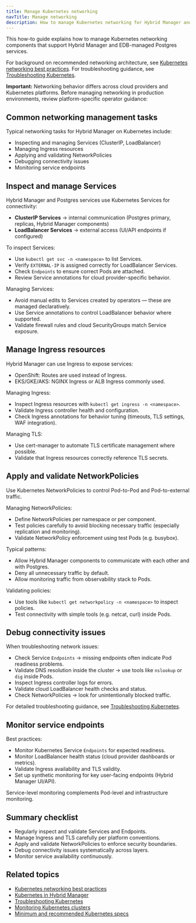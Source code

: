 ```yaml
---
title: Manage Kubernetes networking
navTitle: Manage networking
description: How to manage Kubernetes networking for Hybrid Manager and managed Postgres services.
---
```


This how-to guide explains how to manage Kubernetes networking components that support Hybrid Manager and EDB-managed Postgres services.

For background on recommended networking architecture, see [Kubernetes networking best practices](/portal/kubernetes/learn/explained/hybrid-manager/manage-kubernetes-networking).
For troubleshooting guidance, see [Troubleshooting Kubernetes](./troubleshooting-on-kubernetes).

**Important:** Networking behavior differs across cloud providers and Kubernetes platforms.
Before managing networking in production environments, review platform-specific operator guidance:


## Common networking management tasks

Typical networking tasks for Hybrid Manager on Kubernetes include:

- Inspecting and managing Services (ClusterIP, LoadBalancer)
- Managing Ingress resources
- Applying and validating NetworkPolicies
- Debugging connectivity issues
- Monitoring service endpoints

## Inspect and manage Services

Hybrid Manager and Postgres services use Kubernetes Services for connectivity:

- **ClusterIP Services** → internal communication (Postgres primary, replicas, Hybrid Manager components)
- **LoadBalancer Services** → external access (UI/API endpoints if configured)

To inspect Services:

- Use `kubectl get svc -n <namespace>` to list Services.
- Verify `EXTERNAL-IP` is assigned correctly for LoadBalancer Services.
- Check `Endpoints` to ensure correct Pods are attached.
- Review Service annotations for cloud provider-specific behavior.

Managing Services:

- Avoid manual edits to Services created by operators — these are managed declaratively.
- Use Service annotations to control LoadBalancer behavior where supported.
- Validate firewall rules and cloud SecurityGroups match Service exposure.

## Manage Ingress resources

Hybrid Manager can use Ingress to expose services:

- OpenShift: Routes are used instead of Ingress.
- EKS/GKE/AKS: NGINX Ingress or ALB Ingress commonly used.

Managing Ingress:

- Inspect Ingress resources with `kubectl get ingress -n <namespace>`.
- Validate Ingress controller health and configuration.
- Check Ingress annotations for behavior tuning (timeouts, TLS settings, WAF integration).

Managing TLS:

- Use cert-manager to automate TLS certificate management where possible.
- Validate that Ingress resources correctly reference TLS secrets.

## Apply and validate NetworkPolicies

Use Kubernetes NetworkPolicies to control Pod-to-Pod and Pod-to-external traffic.

Managing NetworkPolicies:

- Define NetworkPolicies per namespace or per component.
- Test policies carefully to avoid blocking necessary traffic (especially replication and monitoring).
- Validate NetworkPolicy enforcement using test Pods (e.g. busybox).

Typical patterns:

- Allow Hybrid Manager components to communicate with each other and with Postgres.
- Deny all unnecessary traffic by default.
- Allow monitoring traffic from observability stack to Pods.

Validating policies:

- Use tools like `kubectl get networkpolicy -n <namespace>` to inspect policies.
- Test connectivity with simple tools (e.g. netcat, curl) inside Pods.

## Debug connectivity issues

When troubleshooting network issues:

- Check Service `Endpoints` → missing endpoints often indicate Pod readiness problems.
- Validate DNS resolution inside the cluster → use tools like `nslookup` or `dig` inside Pods.
- Inspect Ingress controller logs for errors.
- Validate cloud LoadBalancer health checks and status.
- Check NetworkPolicies → look for unintentionally blocked traffic.

For detailed troubleshooting guidance, see [Troubleshooting Kubernetes](./troubleshooting-on-kubernetes).

## Monitor service endpoints

Best practices:

- Monitor Kubernetes Service `Endpoints` for expected readiness.
- Monitor LoadBalancer health status (cloud provider dashboards or metrics).
- Validate Ingress availability and TLS validity.
- Set up synthetic monitoring for key user-facing endpoints (Hybrid Manager UI/API).

Service-level monitoring complements Pod-level and infrastructure monitoring.

## Summary checklist

- Regularly inspect and validate Services and Endpoints.
- Manage Ingress and TLS carefully per platform conventions.
- Apply and validate NetworkPolicies to enforce security boundaries.
- Debug connectivity issues systematically across layers.
- Monitor service availability continuously.

## Related topics

- [Kubernetes networking best practices](/portal/kubernetes/learn/explained/hybrid-manager/manage-kubernetes-networking)
- [Kubernetes in Hybrid Manager](/portal/kubernetes/learn/explained/hybrid-manager/k8s-in-hybrid-manager)
- [Troubleshooting Kubernetes](./troubleshooting-on-kubernetes)
- [Monitoring Kubernetes clusters](./monitor-kubernetes-cluster)
- [Minimum and recommended Kubernetes specs](/portal/kubernetes/learn/explained/hybrid-manager/minimum-recommended-k8s-specs)
